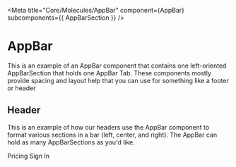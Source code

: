 
<Meta
  title="Core/Molecules/AppBar"
  component={AppBar}
  subcomponents={{ AppBarSection }}
/>

# AppBar

<StoryStatus status="volatile" />

This is an example of an AppBar component that contains one left-oriented
AppBarSection that holds one AppBar Tab. These components mostly provide
spacing and layout help that you can use for something like a footer or
header

<Preview>
  <Story name="AppBar">
    <AppBar>
      <AppBarSection position="left"></AppBarSection>
    </AppBar>
  </Story>
</Preview>

<Props of={AppBar} />

## Header

This is an example of how our headers use the AppBar component to format
various sections in a bar (left, center, and right). The AppBar can hold
as many AppBarSections as you'd like.

<Preview>
  <Story name="Header">
    <AppBar>
      <AppBarSection position="left">
        <Logo />
      </AppBarSection>
      <AppBarSection position="center">Pricing</AppBarSection>
      <AppBarSection position="right">Sign In</AppBarSection>
    </AppBar>
  </Story>
</Preview>
